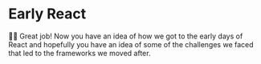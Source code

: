 # Early React

👨‍💼 Great job! Now you have an idea of how we got to the early days of React and
hopefully you have an idea of some of the challenges we faced that led to the
frameworks we moved after.
